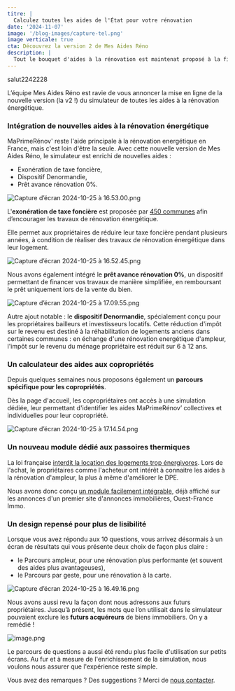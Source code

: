 ```yaml
---
titre: |
  Calculez toutes les aides de l'État pour votre rénovation
date: '2024-11-07'
image: '/blog-images/capture-tel.png'
image verticale: true
cta: Découvrez la version 2 de Mes Aides Réno
description: |
  Tout le bouquet d'aides à la rénovation est maintenat proposé à la fin du simulateur Mes Aides Réno: CEE, éco-prêt à taux zéro, Denormandie, exonération de taxe foncière, etc.
---
```



salut2242228

L’équipe Mes Aides Réno est ravie de vous annoncer la mise en ligne de la nouvelle version (la v2 !) du simulateur de toutes les aides à la rénovation énergétique.

### Intégration de nouvelles aides à la rénovation énergétique

MaPrimeRénov' reste l'aide principale à la rénovation energétique en France, mais c'est loin d'être la seule. Avec cette nouvelle version de Mes Aides Réno, le simulateur est enrichi de nouvelles aides :

- Exonération de taxe foncière,
- Dispositif Denormandie,
- Prêt avance rénovation 0%.

![Capture d’écran 2024-10-25 à 16.53.00.png](taxe-fonciere.webp)

L'**exonération de taxe foncière** est proposée par [450 communes](https://mesaidesreno.beta.gouv.fr/taxe-fonciere/communes-eligibles) afin d’encourager les travaux de rénovation énergétique.

Elle permet aux propriétaires de réduire leur taxe foncière pendant plusieurs années, à condition de réaliser des travaux de rénovation énergétique dans leur logement.

![Capture d’écran 2024-10-25 à 16.52.45.png](pret-avance-renovation.webp)

Nous avons également intégré le **prêt avance rénovation 0%**, un dispositif permettant de financer vos travaux de manière simplifiée, en remboursant le prêt uniquement lors de la vente du bien.

![Capture d’écran 2024-10-25 à 17.09.55.png](denormandie.webp)

Autre ajout notable : le **dispositif Denormandie**, spécialement conçu pour les propriétaires bailleurs et investisseurs locatifs. Cette réduction d'impôt sur le revenu est destiné à la réhabilitation de logements anciens dans certaines communes : en échange d'une rénovation energétique d'ampleur, l'impôt sur le revenu du ménage propriétaire est réduit sur 6 à 12 ans.

### Un calculateur des aides aux copropriétés

Depuis quelques semaines nous proposons également un **parcours spécifique pour les copropriétés**.

Dès la page d'accueil, les copropriétaires ont accès à une simulation dédiée, leur permettant d'identifier les aides MaPrimeRénov’ collectives et individuelles pour leur copropriété.

![Capture d’écran 2024-10-25 à 17.14.54.png](copro.png)

### Un nouveau module dédié aux passoires thermiques

La loi française [interdit la location des logements trop énergivores](/interdiction-location). Lors de l'achat, le propriétaires comme l'acheteur ont intérêt à connaitre les aides à la rénovation d'ampleur, la plus à même d'améliorer le DPE.

Nous avons donc conçu [un module facilement intégrable](/module), déjà affiché sur les annonces d'un premier site d'annonces immobilières, Ouest-France Immo.

<ExampleIframe />

### Un design repensé pour plus de lisibilité

Lorsque vous avez répondu aux 10 questions, vous arrivez désormais à un écran de résultats qui vous présente deux choix de façon plus claire :

- le Parcours ampleur, pour une rénovation plus performante (et souvent des aides plus avantageuses),
- le Parcours par geste, pour une rénovation à la carte.

![Capture d’écran 2024-10-25 à 16.49.16.png](page-eligibilite.webp)

Nous avons aussi revu la façon dont nous adressons aux futurs propriétaires. Jusqu’à présent, les mots que l’on utilisait dans le simulateur pouvaient exclure les **futurs acquéreurs** de biens immobiliers. On y a remédié !

![image.png](acquereur.webp)

Le parcours de questions a aussi été rendu plus facile d'utilisation sur petits écrans. Au fur et à mesure de l'enrichissement de la simulation, nous voulons nous assurer que l'expérience reste simple.

Vous avez des remarques ? Des suggestions ? Merci de [nous contacter](/contact).
